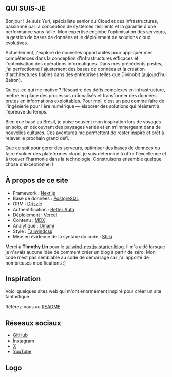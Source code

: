 ---
---

## QUI SUIS-JE

Bonjour ! Je suis Yuri, spécialiste senior du Cloud et des infrastructures, passionné par la conception de systèmes résilients et la garantie d'une performance sans faille. Mon expertise englobe l'optimisation des serveurs, la gestion de bases de données et le déploiement de solutions cloud évolutives.

Actuellement, j'explore de nouvelles opportunités pour appliquer mes compétences dans la conception d'infrastructures efficaces et l'optimisation des opérations informatiques. Dans mes précédents postes, j'ai perfectionné l'ajustement des bases de données et la création d'architectures fiables dans des entreprises telles que Divinobit (aujourd'hui Bairon).

Qu'est-ce qui me motive ? Résoudre des défis complexes en infrastructure, mettre en place des processus rationalisés et transformer des données brutes en informations exploitables. Pour moi, c'est un peu comme faire de l'ingénierie pour l'ère numérique — élaborer des solutions qui résistent à l'épreuve du temps.

Bien que basé au Brésil, je puise souvent mon inspiration lors de voyages en solo, en découvrant des paysages variés et en m'immergeant dans de nouvelles cultures. Ces aventures me permettent de rester inspiré et prêt à relever le prochain grand défi.

Que ce soit pour gérer des serveurs, optimiser des bases de données ou faire évoluer des plateformes cloud, je suis déterminé à offrir l'excellence et à trouver l'harmonie dans la technologie. Construisons ensemble quelque chose d'exceptionnel !

## À propos de ce site

- Framework : [Next.js](https://nextjs.org/)
- Base de données : [PostgreSQL](https://www.postgresql.org/)
- ORM : [Drizzle](https://orm.drizzle.team/)
- Authentification : [Better Auth](https://www.better-auth.com/)
- Déploiement : [Vercel](https://vercel.com)
- Contenu : [MDX](https://mdxjs.com/)
- Analytique : [Umami](https://github.com/umami-software/umami)
- Style : [Tailwindcss](https://tailwindcss.com)
- Mise en évidence de la syntaxe du code : [Shiki](https://github.com/shikijs/shiki)

Merci à **Timothy Lin** pour le [tailwind-nextjs-starter-blog](https://github.com/timlrx/tailwind-nextjs-starter-blog). Il m'a aidé lorsque je n'avais aucune idée de comment créer un blog à partir de zéro. Mon code n'est pas semblable au code de démarrage car j'ai apporté de nombreuses modifications :)

## Inspiration

Voici quelques sites web qui m'ont énormément inspiré pour créer un site fantastique.

Référez-vous au [README](https://github.com/isyuricunha/website?tab=readme-ov-file#credits)

## Réseaux sociaux

- [GitHub](https://github.com/isyuricunha)
- [Instagram](https://www.instagram.com/isyuricunha)
- [X](https://x.com/isyuricunha)
- [YouTube](https://www.youtube.com/@isyuricunha)

## Logo

<Logo />
